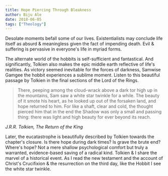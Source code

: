 ```yaml
---
title: Hope Piercing Through Bleakness
author: Biju Ale
date: 2018-06-05
tags: ["Theology"]
---
```


Desolate moments befall some of our lives. Existentialists may conclude life itself as absurd & meaningless given the fact of impending death. Evil & suffering is pervasive in everyone's life in myriad forms.

The alternate world of the hobbits is self-sufficient and fantastical. And significantly, Tolkien also makes the epic middle earth reflective of life's realities. As victory seemed inevitable for the forces of darkness, Samwise Gamgee the hobbit experiences a sublime moment. Listen to this beautiful passage by Tolkien in the final sections of the Lord of the Rings.

> There, peeping among the cloud-wrack above a dark tor high up in the mountains, Sam saw a white star twinkle for a while. The beauty of it smote his heart, as he looked up out of the forsaken land, and hope returned to him. For like a shaft, clear and cold, the thought pierced him that in the end the Shadow was only a small and passing thing: there was light and high beauty for ever beyond its reach.

<cite> J.R.R. Tolkien, The Return of the King</cite>

Later, the eucatastrophe is beautifully described by Tolkien towards the chapter's closure. Is there hope during dark times? Is grave the brute end? Where's hope? Not a mere shallow psychological comfort but truly a warranted, evidence-based saving of a radical kind. Tolkien & I share the marvel of a historical event. As I read the new testament and the account of Christ's Crucifixion & the resurrection on the third day, like the Hobbit I see the white star twinkle.
